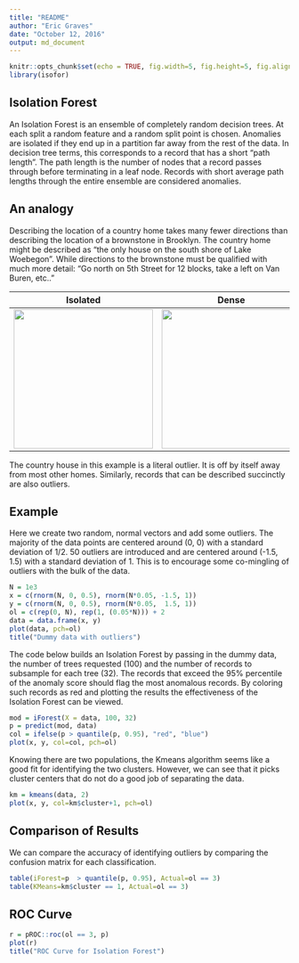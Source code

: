 ```yaml
---
title: "README"
author: "Eric Graves"
date: "October 12, 2016"
output: md_document
---
```


```r
knitr::opts_chunk$set(echo = TRUE, fig.width=5, fig.height=5, fig.align='center')
library(isofor)
```

## Isolation Forest

An Isolation Forest is an ensemble of completely random decision trees. At each split a random
feature and a random split point is chosen. Anomalies are isolated if they end up in a partition
far away from the rest of the data. In decision tree terms, this corresponds to a record that 
has a short "path length". The path length is the number of nodes that a record passes through
before terminating in a leaf node. Records with short average path lengths through the entire
ensemble are considered anomalies.

## An analogy

Describing the location of a country home takes many fewer directions than describing the 
location of a brownstone in Brooklyn. The country home might be described as "the only house
on the south shore of Lake Woebegon". While directions to the brownstone must be qualified
with much more detail: "Go north on 5th Street for 12 blocks, take a left on Van Buren, etc.."

Isolated             |  Dense
:-------------------------:|:-------------------------:
<img src="README_files/figure-markdown_strict/2_river-house.jpg" height="250"/> | <img src="README_files/figure-markdown_strict/Brooklyn-brownstones.jpg" height="250"/>

The country house in this example is a literal outlier. It is off by itself away from most other
homes. Similarly, records that can be described succinctly are also outliers.

## Example

Here we create two random, normal vectors and add some outliers. The majority of the data
points are centered around (0, 0) with a standard deviation of 1/2. 50 outliers are introduced
and are centered around (-1.5, 1.5) with a standard deviation of 1. This is to encourage some
co-mingling of outliers with the bulk of the data.

```r
N = 1e3
x = c(rnorm(N, 0, 0.5), rnorm(N*0.05, -1.5, 1))
y = c(rnorm(N, 0, 0.5), rnorm(N*0.05,  1.5, 1))
ol = c(rep(0, N), rep(1, (0.05*N))) + 2
data = data.frame(x, y)
plot(data, pch=ol)
title("Dummy data with outliers")
```

The code below builds an Isolation Forest by passing in the dummy data, the number of 
trees requested (100) and the number of records to subsample for each tree (32). The 
records that exceed the 95% percentile of the anomaly score should flag the most anomalous
records. By coloring such records as red and plotting the results the effectiveness of 
the Isolation Forest can be viewed. 

```r
mod = iForest(X = data, 100, 32)
p = predict(mod, data)
col = ifelse(p > quantile(p, 0.95), "red", "blue")
plot(x, y, col=col, pch=ol)
```

Knowing there are two populations, the Kmeans algorithm seems like a good fit for identifying
the two clusters. However, we can see that it picks cluster centers that do not do a good job
of separating the data.

```r
km = kmeans(data, 2)
plot(x, y, col=km$cluster+1, pch=ol)
```

## Comparison of Results

We can compare the accuracy of identifying outliers by comparing the confusion matrix for each
classification.

```r
table(iForest=p  > quantile(p, 0.95), Actual=ol == 3)
table(KMeans=km$cluster == 1, Actual=ol == 3)
```

## ROC Curve

```r
r = pROC::roc(ol == 3, p)
plot(r)
title("ROC Curve for Isolation Forest")
```

